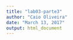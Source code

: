 ```yaml
---
title: "lab03-parte3"
author: "Caio Oliveira"
date: "March 13, 2017"
output: html_document
---
```


```r
```
